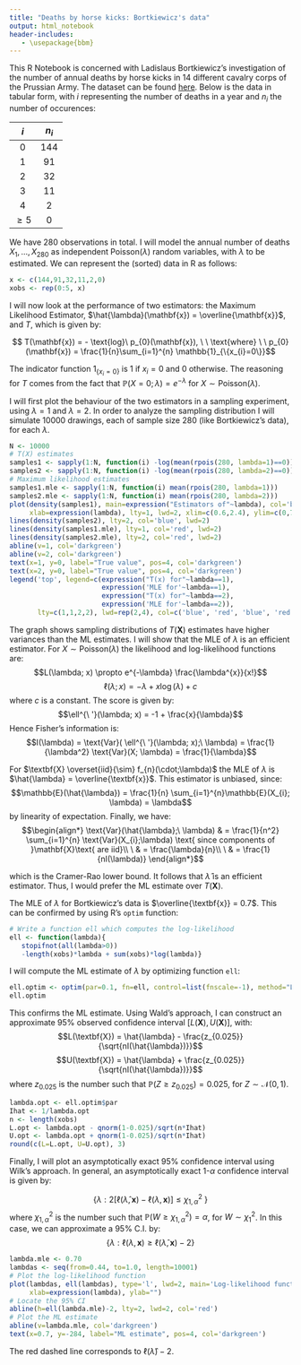 ---
title: "Deaths by horse kicks: Bortkiewicz's data"
output: html_notebook
header-includes:
   - \usepackage{bbm}
---

This R Notebook is concerned with Ladislaus Bortkiewicz's investigation of the number of annual deaths by horse kicks in 14 different cavalry corps of the Prussian Army. The dataset can be found [here](http://www.randomservices.org/random/data/HorseKicks.html). Below is the data in tabular form, with $i$ representing the number of deaths in a year and $n_{i}$ the number of occurences:

<style type="text/css">
.table {

    width: 30%;

}
</style>

 $i$     $n_{i}$                                   
-----   ---------  
 0         144
 1         91
 2         32
 3         11
 4         2
$\ge 5$    0

We have 280 observations in total. I will model the annual number of deaths $X_{1}, ..., X_{280}$ as independent Poisson($\lambda$) random variables, with $\lambda$ to be estimated. We can represent the (sorted) data in R as follows:

```{r}
x <- c(144,91,32,11,2,0)
xobs <- rep(0:5, x)
```

I will now look at the performance of two estimators: the Maximum Likelihood Estimator, $\hat{\lambda}(\mathbf{x}) = \overline{\mathbf{x}}$, and $T$, which is given by:

$$ T(\mathbf{x}) = - \text{log}\ p_{0}(\mathbf{x}), \ \ \text{where}
\ \ p_{0}(\mathbf{x}) = \frac{1}{n}\sum_{i=1}^{n} \mathbb{1}_{\{x_{i}=0\}}$$

The indicator function $1_{\{x_{i}=0\}}$ is 1 if $x_{i}=0$ and 0 otherwise. The reasoning for $T$ comes from the fact that $\mathbb{P}(X=0 ; \lambda) = e^{-\lambda}$ for $X \sim \text{Poisson}(\lambda)$.

I will first plot the behaviour of the two estimators in a sampling experiment, using $\lambda = 1$ and $\lambda = 2$. In order to analyze the sampling distribution I will simulate 10000 drawings, each of sample size 280 (like Bortkiewicz's data), for each $\lambda$.

```{r}
N <- 10000
# T(X) estimates
samples1 <- sapply(1:N, function(i) -log(mean(rpois(280, lambda=1)==0)))
samples2 <- sapply(1:N, function(i) -log(mean(rpois(280, lambda=2)==0)))
# Maximum likelihood estimates
samples1.mle <- sapply(1:N, function(i) mean(rpois(280, lambda=1)))
samples2.mle <- sapply(1:N, function(i) mean(rpois(280, lambda=2)))
plot(density(samples1), main=expression("Estimators of"~lambda), col='blue', 
     xlab=expression(lambda), lty=1, lwd=2, xlim=c(0.6,2.4), ylim=c(0,7))
lines(density(samples2), lty=2, col='blue', lwd=2)
lines(density(samples1.mle), lty=1, col='red', lwd=2)
lines(density(samples2.mle), lty=2, col='red', lwd=2)
abline(v=1, col='darkgreen')
abline(v=2, col='darkgreen')
text(x=1, y=0, label="True value", pos=4, col='darkgreen')
text(x=2, y=0, label="True value", pos=4, col='darkgreen')
legend('top', legend=c(expression("T(x) for"~lambda==1), 
                       expression('MLE for'~lambda==1), 
                       expression("T(x) for"~lambda==2), 
                       expression('MLE for'~lambda==2)),
       lty=c(1,1,2,2), lwd=rep(2,4), col=c('blue', 'red', 'blue', 'red'), pch=NA, bty='n')
```
The graph shows sampling distributions of $T(\mathbf{X})$ estimates have higher variances than the ML estimates. I will show that the MLE of $\lambda$ is an efficient estimator. For $X \sim \text{Poisson}(\lambda)$ the likelihood and log-likelihood functions are:
$$L(\lambda; x) \propto e^{-\lambda} \frac{\lambda^{x}}{x!}$$
$$\ell(\lambda; x) = -\lambda + x\log(\lambda) + c$$
where $c$ is a constant. The score is given by:
$$\ell^{\ '}(\lambda; x) = -1 + \frac{x}{\lambda}$$
Hence Fisher's information is:
$$I(\lambda) = \text{Var}( \ell^{\ '}(\lambda; x);\ \lambda) = \frac{1}{\lambda^2}
\text{Var}(X; \lambda) = \frac{1}{\lambda}$$

For $\textbf{X} \overset{iid}{\sim} f_{n}(\cdot;\lambda)$ the MLE of $\lambda$ is $\hat{\lambda} = \overline{\textbf{x}}$. This estimator is unbiased, since:
$$\mathbb{E}(\hat{\lambda}) = \frac{1}{n} \sum_{i=1}^{n}\mathbb{E}(X_{i}; \lambda)  =
\lambda$$
by linearity of expectation. Finally, we have:
$$\begin{align*}
\text{Var}(\hat{\lambda};\ \lambda) & = \frac{1}{n^2} \sum_{i=1}^{n} \text{Var}(X_{i};\lambda) \text{  since components of }\mathbf{X}\text{ are iid}\\
\ & = \frac{\lambda}{n}\\
\ & = \frac{1}{nI(\lambda)}
\end{align*}$$

which is the Cramer-Rao lower bound. It follows that $\hat{\lambda}$ is an efficient estimator. Thus, I would prefer the ML estimate over $T(\mathbf{X})$.

The MLE of $\lambda$ for Bortkiewicz's data is $\overline{\textbf{x}} = 0.7$. This can be confirmed by using R's $\texttt{optim}$ function:
```{r}
# Write a function ell which computes the log-likelihood
ell <- function(lambda){
   stopifnot(all(lambda>0))
   -length(xobs)*lambda + sum(xobs)*log(lambda)}
```
I will compute the ML estimate of $\lambda$ by optimizing function $\texttt{ell}$:
```{r}
ell.optim <- optim(par=0.1, fn=ell, control=list(fnscale=-1), method="L-BFGS-B")
ell.optim
```

This confirms the ML estimate. Using Wald's approach, I can construct an approximate 95% observed confidence interval $[L(\mathbf{X}), U(\mathbf{X})]$, with:
$$L(\textbf{X}) = \hat{\lambda} - \frac{z_{0.025}}{\sqrt{nI(\hat{\lambda})}}$$
$$U(\textbf{X})  = \hat{\lambda} + \frac{z_{0.025}}{\sqrt{nI(\hat{\lambda})}}$$
where $z_{0.025}$ is the number such that $\mathbb{P}(Z \ge z_{0.025}) = 0.025$, for $Z \sim \mathcal{N}(0,1)$.
```{r}
lambda.opt <- ell.optim$par
Ihat <- 1/lambda.opt
n <- length(xobs)
L.opt <- lambda.opt - qnorm(1-0.025)/sqrt(n*Ihat)
U.opt <- lambda.opt + qnorm(1-0.025)/sqrt(n*Ihat)
round(c(L=L.opt, U=U.opt), 3)
```
Finally, I will plot an asymptotically exact 95% confidence interval using Wilk's approach. In general, an asymptotically exact 1-$\alpha$ confidence interval is given by:

$$ \{ \lambda: 2[\ell(\hat{\lambda}, \mathbf{x}) - \ell(\lambda, \mathbf{x})] \le \chi_{1,\alpha}^2\ \}$$
where $\chi_{1,\alpha}^2$ is the number such that $\mathbb{P}(W \ge \chi_{1,\alpha}^2) = \alpha$, for $W \sim \chi_{1}^2$. In this case, we can approximate a 95% C.I. by:
$$ \{ \lambda: \ell(\lambda, \mathbf{x}) \ge \ell(\hat{\lambda}, \mathbf{x}) - 2 \}$$

```{r}
lambda.mle <- 0.70
lambdas <- seq(from=0.44, to=1.0, length=10001)
# Plot the log-likelihood function
plot(lambdas, ell(lambdas), type='l', lwd=2, main='Log-likelihood function', 
     xlab=expression(lambda), ylab="")
# Locate the 95% CI
abline(h=ell(lambda.mle)-2, lty=2, lwd=2, col='red')
# Plot the ML estimate
abline(v=lambda.mle, col='darkgreen')
text(x=0.7, y=-284, label="ML estimate", pos=4, col='darkgreen')
```
The red dashed line corresponds to $\ell(\hat{\lambda})-2$.
